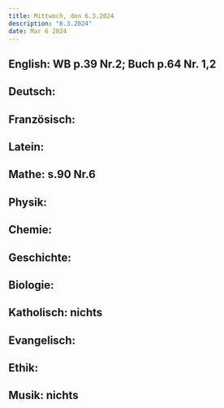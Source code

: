 ```yaml
---
title: Mittwoch, den 6.3.2024
description: "6.3.2024"
date: Mar 6 2024
---
```


## English: WB p.39 Nr.2; Buch p.64 Nr. 1,2
## Deutsch: 
## Französisch: 
## Latein: 
## Mathe: s.90 Nr.6
## Physik: 
## Chemie: 
## Geschichte: 
## Biologie: 
## Katholisch: nichts
## Evangelisch: 
## Ethik: 
## Musik: nichts